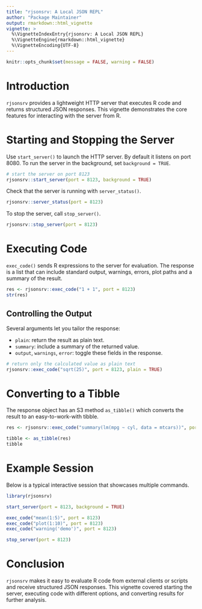 ```yaml
---
title: "rjsonsrv: A Local JSON REPL"
author: "Package Maintainer"
output: rmarkdown::html_vignette
vignette: >
  %\VignetteIndexEntry{rjsonsrv: A Local JSON REPL}
  %\VignetteEngine{rmarkdown::html_vignette}
  %\VignetteEncoding{UTF-8}
---
```


```r
knitr::opts_chunk$set(message = FALSE, warning = FALSE)
```

# Introduction

`rjsonsrv` provides a lightweight HTTP server that executes R code and returns
structured JSON responses. This vignette demonstrates the core features for
interacting with the server from R.

# Starting and Stopping the Server

Use `start_server()` to launch the HTTP server. By default it listens on port
8080. To run the server in the background, set `background = TRUE`.

```r
# start the server on port 8123
rjsonsrv::start_server(port = 8123, background = TRUE)
```

Check that the server is running with `server_status()`.

```r
rjsonsrv::server_status(port = 8123)
```

To stop the server, call `stop_server()`.

```r
rjsonsrv::stop_server(port = 8123)
```

# Executing Code

`exec_code()` sends R expressions to the server for evaluation. The response is
a list that can include standard output, warnings, errors, plot paths and a
summary of the result.

```r
res <- rjsonsrv::exec_code("1 + 1", port = 8123)
str(res)
```

## Controlling the Output

Several arguments let you tailor the response:

- `plain`: return the result as plain text.
- `summary`: include a summary of the returned value.
- `output`, `warnings`, `error`: toggle these fields in the response.

```r
# return only the calculated value as plain text
rjsonsrv::exec_code("sqrt(25)", port = 8123, plain = TRUE)
```

# Converting to a Tibble

The response object has an S3 method `as_tibble()` which converts the result to
an easy-to-work-with tibble.

```r
res <- rjsonsrv::exec_code("summary(lm(mpg ~ cyl, data = mtcars))", port = 8123)

tibble <- as_tibble(res)
tibble
```

# Example Session

Below is a typical interactive session that showcases multiple commands.

```r
library(rjsonsrv)

start_server(port = 8123, background = TRUE)

exec_code("mean(1:5)", port = 8123)
exec_code("plot(1:10)", port = 8123)
exec_code("warning('demo')", port = 8123)

stop_server(port = 8123)
```

# Conclusion

`rjsonsrv` makes it easy to evaluate R code from external clients or scripts and
receive structured JSON responses. This vignette covered starting the server,
executing code with different options, and converting results for further
analysis.


